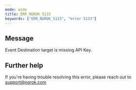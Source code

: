 ```yaml
---
mode: wide
title: ERR_NGROK_5133
keywords: ["ERR_NGROK_5133", "error 5133"]
---
```


## Message

Event Destination target is missing API Key.

## Further help

If you're having trouble resolving this error, please reach out to [support@ngrok.com](mailto:support@ngrok.com?subject=Help%20with%20ERR_NGROK_5133)
